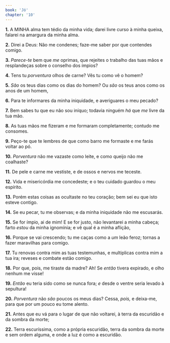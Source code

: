 ```yaml
---
book: 'Jó'
chapter: '10'
---
```


**1.** A MINHA alma tem tédio da minha vida; darei livre curso à minha queixa, falarei na amargura da minha alma.

**2.** Direi a Deus: Não me condenes; faze-me saber por que contendes comigo.

**3.** *Parece-te* bem que *me* oprimas, que rejeites o trabalho das tuas mãos e resplandeças sobre o conselho dos ímpios?

**4.** Tens tu *porventura* olhos de carne? Vês tu como vê o homem?

**5.** *São* os teus dias como os dias do homem? Ou *são* os teus anos como os anos de um homem,

**6.** Para te informares da minha iniquidade, e averiguares o meu pecado?

**7.** Bem sabes tu que eu não sou iníquo; todavia ninguém *há* que *me* livre da tua mão.

**8.** As tuas mãos me fizeram e me formaram completamente; contudo me consomes.

**9.** Peço-te que te lembres de que como barro me formaste e me farás voltar ao pó.

**10.** *Porventura* não me vazaste como leite, e como queijo não me coalhaste?

**11.** De pele e carne me vestiste, e de ossos e nervos me teceste.

**12.** Vida e misericórdia me concedeste; e o teu cuidado guardou o meu espírito.

**13.** Porém estas coisas as ocultaste no teu coração; bem sei eu que isto esteve contigo.

**14.** Se eu pecar, tu me observas; e da minha iniquidade não me escusarás.

**15.** Se for ímpio, ai de mim! E se for justo, não levantarei a minha cabeça; farto *estou* da minha ignomínia; e vê qual é a minha aflição,

**16.** Porque se vai crescendo; tu me caças como a *um* leão feroz; tornas a fazer maravilhas para comigo.

**17.** Tu renovas contra mim as tuas testemunhas, e multiplicas contra mim a tua ira; reveses e combate estão comigo.

**18.** Por que, pois, me tiraste da madre? Ah! Se *então* tivera expirado, e olho nenhum me visse!

**19.** *Então* eu teria sido como se nunca fora; *e* desde o ventre seria levado à sepultura!

**20.** *Porventura* não *são* poucos os meus dias? Cessa, *pois,* e deixa-me, para que por um pouco eu tome alento.

**21.** Antes que eu vá para o lugar de que não voltarei, à terra da escuridão e da sombra da morte;

**22.** Terra escuríssima, como a própria escuridão, terra da sombra da morte e sem ordem alguma, e onde a luz é como a escuridão.